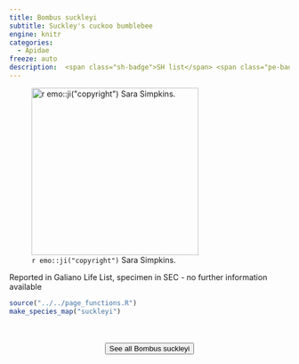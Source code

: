 ```yaml
---
title: Bombus suckleyi
subtitle: Suckley's cuckoo bumblebee
engine: knitr
categories:
  - Apidae
freeze: auto
description:  <span class="sh-badge">SH list</span> <span class="pe-badge">PM Evidence</span> <span class="gali-badge">Galiano</span>
---
```

![`r emo::ji("copyright")` Sara Simpkins.](https://inaturalist-open-data.s3.amazonaws.com/photos/221138303/large.jpg){height=300}

Reported in Galiano Life List, specimen in SEC - no further information available



```r
source("../../page_functions.R")
make_species_map("suckleyi")
```
<br><br>
<center>


<a href="https://www.inaturalist.org/observations?place_id=any&quality_grade=research&subview=map&taxon_id=452445"><button type="button" class="btn btn-secondary">See all Bombus suckleyi <i class="fa-solid fa-arrow-up-right-from-square"></i> </button></a>
</center>

